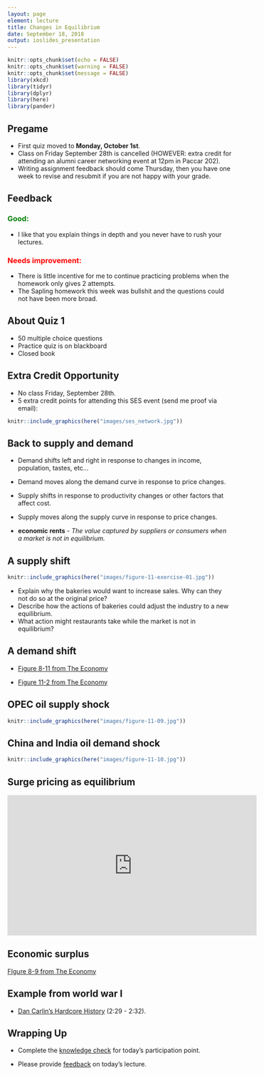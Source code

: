 ```yaml
---
layout: page
element: lecture
title: Changes in Equilibrium
date: September 18, 2018
output: ioslides_presentation
---
```


```r
knitr::opts_chunk$set(echo = FALSE)
knitr::opts_chunk$set(warning = FALSE)
knitr::opts_chunk$set(message = FALSE)
library(xkcd)
library(tidyr)
library(dplyr)
library(here)
library(pander)
```

## Pregame { .smaller }

* First quiz moved to __Monday, October 1st__. 
* Class on Friday September 28th is cancelled (HOWEVER: extra credit for attending an alumni career networking event at 12pm in Paccar 202).
* Writing assignment feedback should come Thursday, then you have one week to revise and resubmit if you are not happy with your grade.

## Feedback

<h3 style="color: green;">Good: </h3>
* I like that you explain things in depth and you never have to rush your lectures.

<h3 style="color: red;">Needs improvement: </h3>
* There is little incentive for me to continue practicing problems when the homework only gives 2 attempts.
* The Sapling homework this week was bullshit and the questions could not have been more broad.


## About Quiz 1

* 50 multiple choice questions
* Practice quiz is on blackboard
* Closed book


## Extra Credit Opportunity

* No class Friday, September 28th.
* 5 extra credit points for attending this SES event (send me proof via email):

```r
knitr::include_graphics(here("images/ses_network.jpg"))
```


## Back to supply and demand

* Demand shifts left and right in response to changes in income, population, tastes, etc...
* Demand moves along the demand curve in response to price changes.

* Supply shifts in response to productivity changes or other factors that affect cost.
* Supply moves along the supply curve in response to price changes.

* __economic rents__ - _The value captured by suppliers or consumers when a market is not in equilibrium._

## A supply shift { .smaller }


```r
knitr::include_graphics(here("images/figure-11-exercise-01.jpg"))
```

* Explain why the bakeries would want to increase sales. Why can they not do so at the original price?
* Describe how the actions of bakeries could adjust the industry to a new equilibrium.
* What action might restaurants take while the market is not in equilibrium?


## A demand shift

* [Figure 8-11 from The Economy](https://core-econ.org/the-economy/book/text/08.html#figure-8-11a)

* [Figure 11-2 from The Economy](https://core-econ.org/the-economy/book/text/11.html#figure-11-2a)


## OPEC oil supply shock

```r
knitr::include_graphics(here("images/figure-11-09.jpg"))
```


## China and India oil demand shock

```r
knitr::include_graphics(here("images/figure-11-10.jpg"))
```


## Surge pricing as equilibrium

<iframe width="560" height="315" src="https://www.youtube.com/embed/3bYzeAFZTT4" frameborder="0" allow="autoplay; encrypted-media" allowfullscreen></iframe>


## Economic surplus

[FIgure 8-9 from The Economy](https://core-econ.org/the-economy/book/text/08.html#figure-8-9a-a)


## Example from world war I

* [Dan Carlin's Hardcore History](https://www.dancarlin.com/home-hh-54/) (2:29 - 2:32).


## Wrapping Up

* Complete the [knowledge check](https://goo.gl/forms/jylLrfabDQe3tfHj1) for today's participation point.

* Please provide [feedback](https://goo.gl/forms/8SiOwdi19kN8cINJ3) on today's lecture.
